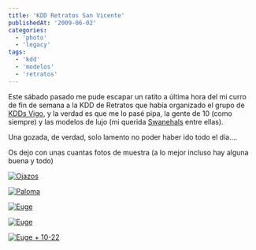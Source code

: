 ```yaml
---
title: 'KDD Retratos San Vicente'
publishedAt: '2009-06-02'
categories:
  - 'photo'
  - 'legacy'
tags:
  - 'kdd'
  - 'modelos'
  - 'retratos'
---
```


Este sábado pasado me pude escapar un ratito a última hora del mi curro de fin de semana a la KDD de Retratos que había organizado el grupo de [KDDs Vigo](http://www.flickr.com/groups/fotosvigo/), y la verdad es que me lo pasé pipa, la gente de 10 (como siempre) y las modelos de lujo (mi querida [Swanehals](http://swanehals.wordpress.com/) entre ellas).

Una gozada, de verdad, solo lamento no poder haber ido todo el día....

Os dejo con unas cuantas fotos de muestra (a lo mejor incluso hay alguna buena y todo)

[![Ojazos](https://farm4.static.flickr.com/3588/3586735201_64efafbb2c.jpg)](http://www.flickr.com/photos/ryck/3586735201/ 'Ojazos by ℜick, on Flickr')

[![Paloma](https://farm4.static.flickr.com/3606/3583849200_00fac87801.jpg)](http://www.flickr.com/photos/ryck/3583849200/ 'Paloma by ℜick, on Flickr')

[![Euge](https://farm4.static.flickr.com/3315/3582913075_fd64bbb215.jpg)](http://www.flickr.com/photos/ryck/3582913075/ 'Euge by ℜick, on Flickr')

[![Euge](https://farm4.static.flickr.com/3372/3583754404_e39abbcd19.jpg)](http://www.flickr.com/photos/ryck/3583754404/ 'Euge by ℜick, on Flickr')

[![Euge + 10-22](https://farm4.static.flickr.com/3333/3583000307_43b3207abb.jpg)](http://www.flickr.com/photos/ryck/3583000307/ 'Euge + 10-22 by ℜick, on Flickr')
